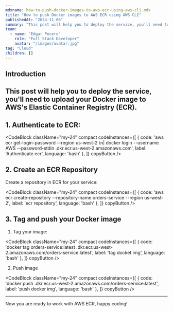 ```yaml
---
mdxname: how-to-push-docker-images-to-aws-ecr-using-aws-cli.mdx
title: "How to push Docker images to AWS ECR using AWS CLI"
publishedAt: "2024-11-06"
summary: "This post will help you to deploy the service, you'll need to upload your Docker image to AWS's Elastic Container Registry (ECR)."
team:
  - name: "Edgar Pecero"
    role: "Full Stack Developer"
    avatar: "/images/avatar.jpg"
tag: "Cloud"
children: []
---
```


## Introduction

This post will help you to deploy the service, you'll need to upload your Docker image to AWS's Elastic Container Registry (ECR).
---

## 1. Authenticate to ECR:

<CodeBlock className="my-24"
    compact
    codeInstances={[
        {
            code: 'aws ecr get-login-password --region us-west-2 \n| docker login --username AWS --password-stdin <your-account-id>.dkr.ecr.us-west-2.amazonaws.com',
            label: 'Authenticate ecr',
            language: 'bash'
        },
    ]}
    copyButton
/>

## 2. Create an ECR Repository
Create a repository in ECR for your service:

<CodeBlock className="my-24"
    compact
    codeInstances={[
        {
            code: 'aws ecr create-repository --repository-name orders-service --region us-west-2',
            label: 'ecr repository',
            language: 'bash'
        },
    ]}
    copyButton
/>

## 3. Tag and push your Docker image
1. Tag your image:

<CodeBlock className="my-24"
    compact
    codeInstances={[
        {
            code: 'docker tag orders-service:latest <your-account-id>.dkr.ecr.us-west-2.amazonaws.com/orders-service:latest',
            label: 'tag docket img',
            language: 'bash'
        },
    ]}
    copyButton
/>

2. Push image

<CodeBlock className="my-24"
    compact
    codeInstances={[
        {
            code: 'docker push <your-account-id>.dkr.ecr.us-west-2.amazonaws.com/orders-service:latest',
            label: 'push docker img',
            language: 'bash'
        },
    ]}
    copyButton
/>

---

Now you are ready to work with AWS ECR, happy coding!